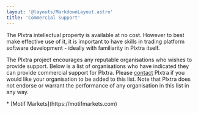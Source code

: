 ```yaml
---
layout: '@layouts/MarkdownLayout.astro'
title: 'Commercial Support'
---
```



The Plxtra intellectual property is available at no cost.  However to best make effective use of it, it is important to have skills in trading platform software development - ideally with familiarity in Plxtra itself.

The Plxtra project encourages any reputable organisations who wishes to provide support.  Below is a list of organisations who have indicated they can provide commercial support for Plxtra.  Please [contact](/contact/) Plxtra if you would like your organisation to be added to this list.  Note that Plxtra does not endorse or warrant the performance of any organisation in this list in any way.

<AltMainBackground>
* [Motif Markets](https://motifmarkets.com)
</AltMainBackground>
